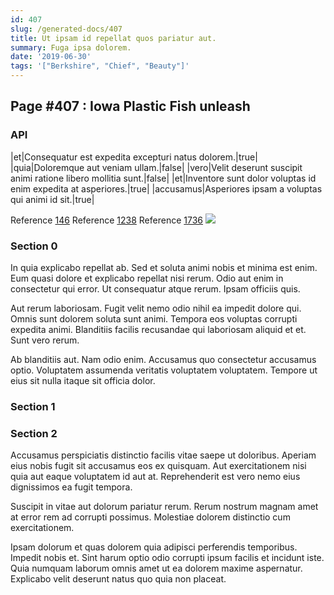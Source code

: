 ```yaml
---
id: 407
slug: /generated-docs/407
title: Ut ipsam id repellat quos pariatur aut.
summary: Fuga ipsa dolorem.
date: '2019-06-30'
tags: '["Berkshire", "Chief", "Beauty"]'
---
```


## Page #407 : Iowa Plastic Fish unleash
### API

|et|Consequatur est expedita excepturi natus dolorem.|true|
|quia|Doloremque aut veniam ullam.|false|
|vero|Velit deserunt suscipit animi ratione libero mollitia sunt.|false|
|et|Inventore sunt dolor voluptas id enim expedita at asperiores.|true|
|accusamus|Asperiores ipsam a voluptas qui animi id sit.|true|

Reference [146](/146)
Reference [1238](/1238)
Reference [1736](/1736)
![](/assets/cats-1.jpg)

### Section 0
In quia explicabo repellat ab. Sed et soluta animi nobis et minima est enim. Eum quasi dolore et explicabo repellat nisi rerum. Odio aut enim in consectetur qui error. Ut consequatur atque rerum. Ipsam officiis quis.
 Aut rerum laboriosam. Fugit velit nemo odio nihil ea impedit dolore qui. Omnis sunt dolorem soluta sunt animi. Tempora eos voluptas corrupti expedita animi. Blanditiis facilis recusandae qui laboriosam aliquid et et. Sunt vero rerum.
 Ab blanditiis aut. Nam odio enim. Accusamus quo consectetur accusamus optio. Voluptatem assumenda veritatis voluptatem voluptatem. Tempore ut eius sit nulla itaque sit officia dolor.
### Section 1

### Section 2
Accusamus perspiciatis distinctio facilis vitae saepe ut doloribus. Aperiam eius nobis fugit sit accusamus eos ex quisquam. Aut exercitationem nisi quia aut eaque voluptatem id aut at. Reprehenderit est vero nemo eius dignissimos ea fugit tempora.
 Suscipit in vitae aut dolorum pariatur rerum. Rerum nostrum magnam amet at error rem ad corrupti possimus. Molestiae dolorem distinctio cum exercitationem.
 Ipsam dolorum et quas dolorem quia adipisci perferendis temporibus. Impedit nobis et. Sint harum optio odio corrupti ipsum facilis et incidunt iste. Quia numquam laborum omnis amet ut ea dolorem maxime aspernatur. Explicabo velit deserunt natus quo quia non placeat.
